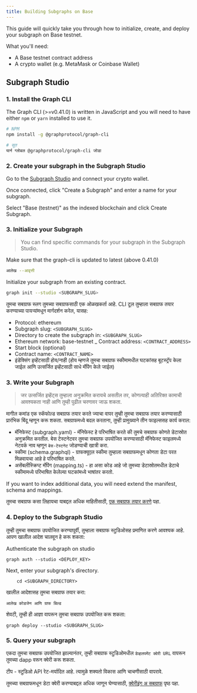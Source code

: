 ```yaml
---
title: Building Subgraphs on Base
---
```


This guide will quickly take you through how to initialize, create, and deploy your subgraph on Base testnet.

What you'll need:

- A Base testnet contract address
- A crypto wallet (e.g. MetaMask or Coinbase Wallet)

## Subgraph Studio

### 1. Install the Graph CLI

The Graph CLI (>=v0.41.0) is written in JavaScript and you will need to have either `npm` or `yarn` installed to use it.

```sh
# NPM
npm install -g @graphprotocol/graph-cli

# सूत
यार्न ग्लोबल @graphprotocol/graph-cli जोडा
```

### 2. Create your subgraph in the Subgraph Studio

Go to the [Subgraph Studio](https://thegraph.com/studio/) and connect your crypto wallet.

Once connected, click "Create a Subgraph" and enter a name for your subgraph.

Select "Base (testnet)" as the indexed blockchain and click Create Subgraph.

### 3. Initialize your Subgraph

> You can find specific commands for your subgraph in the Subgraph Studio.

Make sure that the graph-cli is updated to latest (above 0.41.0)

```sh
आलेख --आवृत्ती
```

Initialize your subgraph from an existing contract.

```sh
graph init --studio <SUBGRAPH_SLUG>
```

तुमचा सबग्राफ स्लग तुमच्या सबग्राफसाठी एक ओळखकर्ता आहे. CLI टूल तुम्हाला सबग्राफ तयार करण्याच्या पायऱ्यांमधून मार्गदर्शन करेल, यासह:

- Protocol: ethereum
- Subgraph slug: `<SUBGRAPH_SLUG>`
- Directory to create the subgraph in: `<SUBGRAPH_SLUG>`
- Ethereum network: base-testnet \_ Contract address: `<CONTRACT_ADDRESS>`
- Start block (optional)
- Contract name: `<CONTRACT_NAME>`
- इंडेक्सिंग इव्हेंटसाठी होय/नाही (होय म्हणजे तुमचा सबग्राफ स्कीमामधील घटकांसह बूटस्ट्रॅप केला जाईल आणि उत्सर्जित इव्हेंटसाठी साधे मॅपिंग केले जाईल)

### 3. Write your Subgraph

> जर उत्सर्जित इव्हेंट्स तुम्हाला अनुक्रमित करायचे असतील तर, कोणत्याही अतिरिक्त कामाची आवश्यकता नाही आणि तुम्ही पुढील चरणावर जाऊ शकता.

मागील कमांड एक स्कॅफोल्ड सबग्राफ तयार करते ज्याचा वापर तुम्ही तुमचा सबग्राफ तयार करण्यासाठी प्रारंभिक बिंदू म्हणून करू शकता. सबग्राफमध्ये बदल करताना, तुम्ही प्रामुख्याने तीन फाइल्ससह कार्य कराल:

- मॅनिफेस्ट (subgraph.yaml) - मॅनिफेस्ट हे परिभाषित करते की तुमचे सबग्राफ कोणते डेटास्रोत अनुक्रमित करतील. बेस टेस्टनेटवर तुमचा सबग्राफ उपयोजित करण्यासाठी मॅनिफेस्ट फाइलमध्ये नेटवर्क नाव म्हणून `बेस-टेस्टनेट` जोडण्याची खात्री करा.
- स्कीमा (schema.graphql) - ग्राफक्यूएल स्कीमा तुम्हाला सबग्राफमधून कोणता डेटा परत मिळवायचा आहे हे परिभाषित करते.
- असेंबलीस्क्रिप्ट मॅपिंग (mapping.ts) - हा असा कोड आहे जो तुमच्या डेटास्रोतमधील डेटाचे स्कीमामध्ये परिभाषित केलेल्या घटकांमध्ये भाषांतर करतो.

If you want to index additional data, you will need extend the manifest, schema and mappings.

तुमचा सबग्राफ कसा लिहायचा याबद्दल अधिक माहितीसाठी, [एक सबग्राफ तयार करणे](/developing/creating-a-subgraph) पहा.

### 4. Deploy to the Subgraph Studio

तुम्ही तुमचा सबग्राफ उपयोजित करण्यापूर्वी, तुम्हाला सबग्राफ स्टुडिओसह प्रमाणित करणे आवश्यक आहे. आपण खालील आदेश चालवून हे करू शकता:

Authenticate the subgraph on studio

```
graph auth --studio <DEPLOY_KEY>
```

Next, enter your subgraph's directory.

```
    cd <SUBGRAPH_DIRECTORY>
```

खालील आदेशासह तुमचा सबग्राफ तयार करा:

```
आलेख कोडजेन आणि ग्राफ बिल्ड
```

शेवटी, तुम्ही ही आज्ञा वापरून तुमचा सबग्राफ उपयोजित करू शकता:

```
graph deploy --studio <SUBGRAPH_SLUG>
```

### 5. Query your subgraph

एकदा तुमचा सबग्राफ उपयोजित झाल्यानंतर, तुम्ही सबग्राफ स्टुडिओमधील `डेव्हलपमेंट क्वेरी URL` वापरून तुमच्या dapp वरून क्वेरी करू शकता.

टीप - स्टुडिओ API रेट-मर्यादित आहे. त्यामुळे शक्यतो विकास आणि चाचणीसाठी वापरावे.

तुमच्‍या सबग्राफमधून डेटा क्‍वेरी करण्‍याबद्दल अधिक जाणून घेण्‍यासाठी, [क्वेरीइंग अ सबग्राफ](/querying/querying-the-graph) पृष्‍ठ पहा.
